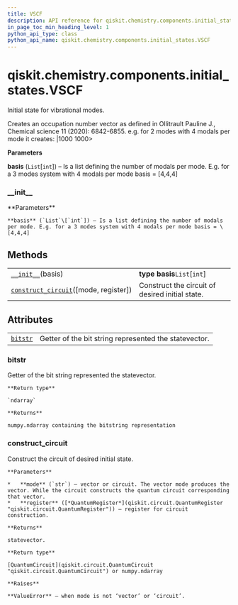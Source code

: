 ```yaml
---
title: VSCF
description: API reference for qiskit.chemistry.components.initial_states.VSCF
in_page_toc_min_heading_level: 1
python_api_type: class
python_api_name: qiskit.chemistry.components.initial_states.VSCF
---
```


<span id="qiskit-chemistry-components-initial-states-vscf" />

# qiskit.chemistry.components.initial\_states.VSCF

<Class id="qiskit.chemistry.components.initial_states.VSCF" isDedicatedPage={true} github="https://github.com/qiskit-community/qiskit-aqua/tree/stable/0.8/qiskit/chemistry/components/initial_states/vscf.py" signature="VSCF(basis)">
  Initial state for vibrational modes.

  Creates an occupation number vector as defined in Ollitrault Pauline J., Chemical science 11 (2020): 6842-6855. e.g. for 2 modes with 4 modals per mode it creates: |1000 1000>

  **Parameters**

  **basis** (`List`\[`int`]) – Is a list defining the number of modals per mode. E.g. for a 3 modes system with 4 modals per mode basis = \[4,4,4]

  ### \_\_init\_\_

  <Function id="qiskit.chemistry.components.initial_states.VSCF.__init__" signature="__init__(basis)">
    **Parameters**

    **basis** (`List`\[`int`]) – Is a list defining the number of modals per mode. E.g. for a 3 modes system with 4 modals per mode basis = \[4,4,4]
  </Function>

  ## Methods

  |                                                                                                                                                                                  |                                                 |
  | -------------------------------------------------------------------------------------------------------------------------------------------------------------------------------- | ----------------------------------------------- |
  | [`__init__`](#qiskit.chemistry.components.initial_states.VSCF.__init__ "qiskit.chemistry.components.initial_states.VSCF.__init__")(basis)                                        | **type basis**`List`\[`int`]                    |
  | [`construct_circuit`](#qiskit.chemistry.components.initial_states.VSCF.construct_circuit "qiskit.chemistry.components.initial_states.VSCF.construct_circuit")(\[mode, register]) | Construct the circuit of desired initial state. |

  ## Attributes

  |                                                                                                                              |                                                       |
  | ---------------------------------------------------------------------------------------------------------------------------- | ----------------------------------------------------- |
  | [`bitstr`](#qiskit.chemistry.components.initial_states.VSCF.bitstr "qiskit.chemistry.components.initial_states.VSCF.bitstr") | Getter of the bit string represented the statevector. |

  ### bitstr

  <Function id="qiskit.chemistry.components.initial_states.VSCF.bitstr" signature="property bitstr">
    Getter of the bit string represented the statevector.

    **Return type**

    `ndarray`

    **Returns**

    numpy.ndarray containing the bitstring representation
  </Function>

  ### construct\_circuit

  <Function id="qiskit.chemistry.components.initial_states.VSCF.construct_circuit" signature="construct_circuit(mode='circuit', register=None)">
    Construct the circuit of desired initial state.

    **Parameters**

    *   **mode** (`str`) – vector or circuit. The vector mode produces the vector. While the circuit constructs the quantum circuit corresponding that vector.
    *   **register** ([*QuantumRegister*](qiskit.circuit.QuantumRegister "qiskit.circuit.QuantumRegister")) – register for circuit construction.

    **Returns**

    statevector.

    **Return type**

    [QuantumCircuit](qiskit.circuit.QuantumCircuit "qiskit.circuit.QuantumCircuit") or numpy.ndarray

    **Raises**

    **ValueError** – when mode is not ‘vector’ or ‘circuit’.
  </Function>
</Class>

